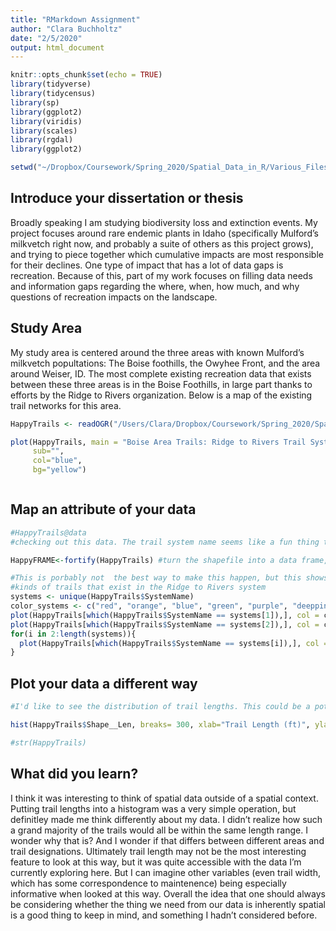 ```yaml
---
title: "RMarkdown Assignment"
author: "Clara Buchholtz"
date: "2/5/2020"
output: html_document
---
```


```r
knitr::opts_chunk$set(echo = TRUE)
library(tidyverse)
library(tidycensus)
library(sp)
library(ggplot2)
library(viridis)
library(scales)
library(rgdal)
library(ggplot2)

setwd("~/Dropbox/Coursework/Spring_2020/Spatial_Data_in_R/Various_Files")
```
## Introduce your dissertation or thesis

Broadly speaking I am studying biodiversity loss and extinction events. My project focuses around rare endemic plants in Idaho (specifically Mulford's milkvetch right now, and probably a suite of others as this project grows), and trying to piece together which cumulative impacts are most responsible for their declines. One type of impact that has a lot of data gaps is recreation. Because of this, part of my work focuses on filling data needs and information gaps regarding the where, when, how much, and why questions of recreation impacts on the landscape. 


## Study Area


My study area is centered around the three areas with known Mulford's milkvetch popultations: The Boise foothills, the Owyhee Front, and the area around Weiser, ID. The most complete existing recreation data that exists between these three areas is in the Boise Foothills, in large part thanks to efforts by the Ridge to Rivers organization. Below is a map of the existing trail networks for this area. 

```r

HappyTrails <- readOGR("/Users/Clara/Dropbox/Coursework/Spring_2020/Spatial_Data_in_R/Various_Files/MarkdownAssignment/Urban_and_Foothill_Ridge_to_River_Trails.shp")

plot(HappyTrails, main = "Boise Area Trails: Ridge to Rivers Trail System", 
     sub="", 
     col="blue",
     bg="yellow")



```

## Map an attribute of your data

```r
#HappyTrails@data 
#checking out this data. The trail system name seems like a fun thing to plot. I'll try to make each trail system a different color. 

HappyFRAME<-fortify(HappyTrails) #turn the shapefile into a data frame, so that ggplot can read it. sf could have read it as is.

#This is porbably not  the best way to make this happen, but this shows the different
#kinds of trails that exist in the Ridge to Rivers system
systems <- unique(HappyTrails$SystemName)
color_systems <- c("red", "orange", "blue", "green", "purple", "deeppink4", "darkslateblue", "darkolivegreen", "firebrick", "cornsilk", "seagreen")
plot(HappyTrails[which(HappyTrails$SystemName == systems[1]),], col = color_systems[1])
plot(HappyTrails[which(HappyTrails$SystemName == systems[2]),], col = color_systems[2], add = T)
for(i in 2:length(systems)){
  plot(HappyTrails[which(HappyTrails$SystemName == systems[i]),], col = color_systems[i], add = T)
}
```

## Plot your data a different way


```r
#I'd like to see the distribution of trail lengths. This could be a potentially informative thing to look at, and I wonder if once I eventually add the informal trails in if this would change. My guess is we would see a big spike in very short trails. 

hist(HappyTrails$Shape__Len, breaks= 300, xlab="Trail Length (ft)", ylab="Number of Trails", main="Boise Area Trail Lengths")

#str(HappyTrails)

```

## What did you learn?

I think it was interesting to think of spatial data outside of a spatial context. Putting trail lengths into a histogram was a very simple operation, but definitley made me think differently about my data. I didn't realize how such a grand majority of the trails would all be within the same length range. I wonder why that is? And I wonder if that differs between different areas and trail designations. Ultimately trail length may not be the most interesting feature to look at this way, but it was quite accessible with the data I'm currently exploring here. But I can imagine other variables (even trail width, which has some correspondence to maintenence) being especially informative when looked at this way. Overall the idea that one should always be considering whether the thing we need from our data is inherently spatial is a good thing to keep in mind, and something I hadn't considered before. 

